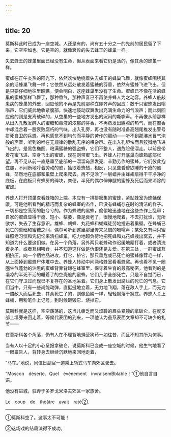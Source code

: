 ```yaml
---
---
---
```

title: 20
---





莫斯科此时已成为一座空城。人还是有的，尚有五十分之一的先前的居民留了下来，它空空如也。它是空的，就像衰败的失去蜂王的蜂巢一样。

失去蜂王的蜂巢里面已经没有生命，但从表面来看它仍是活的，像其余的蜂巢一样。

蜜蜂在正午炎热的阳光下，依然欢快地绕着失去蜂王的蜂巢飞舞，就像蜜蜂围绕其余的活蜂巢飞舞一样；它依然从远处散发着蜜糖的芬香，依然有蜜蜂飞进飞出。但是只要仔细地往里瞧瞧，便会明白，这座蜂巢里没有了生命。蜜蜂已不像在活的蜂巢的蜜蜂那样飞舞了，那种香气，那种声音已不再使养蜂人为之动容。养蜂人敲敲患病的蜂巢的外壁，回应他的不再是先前那种立即齐声的回应：数千只蜜蜂发出嗡嗡声，它们威武地收紧腹部，快速地鼓动双翼发出充满生命力的气浪声；而此刻回应他的则是支离破碎的，从空巢的一些地方发出的沉闷的嘶嘶声。不再像从前那样从出入孔散发醉人的蜜糖和毒液的浓郁的芬香，不再蒸发出腾腾的热气，而在蜜香中却混合着一股衰败腐朽的气味。出入孔旁，再也没有随时准备高翘尾椎发出警号拼死自卫的兵蜂。再也感觉不到均匀而平静的劳作的颤动——听不到那沸水冒气泡般的声音，听到的唯在无规律的散乱无序的嘈杂声。在出入孔胆怯而且狡猾地飞进飞出的，是黑色椭圆、粘满蜜糖的强盗蜂，它们不整人，遇危险便溜走。以前是带着花蜜飞进、空身飞出的蜜蜂，现在则带蜜飞出。养蜂人打开底巢向蜂箱底部张望。再不见从前一直悬垂至底部的一溜溜乌黑发亮、辛勤劳作的蜜蜂，它们彼此抱住腿，不间断地哼着劳动的歌，抽取着蜂蜡，相反，只见些昏昏欲睡的干瘪的蜜蜂，茫然地在底部和巢壁上爬来爬去。再不见涂了一层蜡并由蜂翅扇得干干净净的底板，在底板只有蜂房的碎块，粪便，半死的偶尔伸伸腿的蜜蜂及死后而来消除的蜜蜂。

养蜂人打开顶巢查看蜂箱的上端。本应有一排排密集的蜜蜂，紧贴蜂室为蜂蛹保暖，可是他所看到的精巧而复杂的蜂室的杰作，已没有蜂蛹存在时的清洁的样子。一切都是空荡荡的脏兮兮的。作为蜂贼的黑蜂，偷偷地迅速地在这些杰作上乱窜；自家的蜜蜂显得干瘪、短小、枯萎，像是衰老了，很慢地爬着，不去打扰谁，无所欲求，失去了生存意识。雄蜂、胡蜂、丸花蜂和蝴蝶徒劳地撞击着巢壁。在蜂蛹已死亡的巢础和蜜糖之间，偶尔可听到这里那里传来忿恨的嗫嚅声；某处又有两只蜜蜂照老习惯和凭记忆来清扫蜂巢，吃力地超负荷地把死蜂和丸花蜂拽出窝去，并不知道为什么要这们做。在另一个角落，另外两只老蜂动作迟缓地厮打着，或者清洗着身子，或者互相喂食，并不知道这样做是仇恨还是友爱。在第三处，一群蜜蜂互相挤压，向一个牺牲品进攻，打它，挤它，那只垂危或已死亡的蜜蜂像茸毛一样，从上面掉到蜜蜂尸体堆中去。养蜂人转动中间两格蜂室看看蜂窝。再也看不见一圈圈生气蓬勃的油黑的蜜蜂背靠背蹲在蜂室里，保守着生育的最高秘密，他看到的是凄凉的半死不活的睡着了的空壳般的蜜蜂。它们几乎全部死亡，只是不自觉而已，在它们守卫过而现已不复存在的圣地呆着。它们身上散发出腐烂的死亡的气息。它们当中，只有一些尚能动弹，直挺挺地立着，无力地飞翔，落在敌人手上，而无力一螫敌人而后死去，其余死亡了的，则像鱼鳞一样，轻轻飘落于窝底。养蜂人关上蜂桶，用粉笔作上记号，到时候砸毁它、烧掉它。

莫斯科就是这样，空空荡荡的，这当儿疲乏而又烦躁的眉头紧锁的拿破仑，在度支部土墙旁来回走着，等候代表团的到来，一项他认为虽系表面文章却不可缺少的礼节——

在莫斯科各个角落，仍有人在不理智地蝇营狗苟一如往昔，而且不知其所为何事。

当有人以十足的小心呈报拿破仑，说莫斯科已变成一座空城的时候，他生气地看了一眼禀告人，背转身去继续沉默地来回地走着，

“马车。”地说，同值日副官一道乘上轿式马车向郊区驶去。

“Moscon　déserte．Quel　événement　invraisemBblable！”①他自言自语。

他没有进城，驻跸于多罗戈米洛夫郊区一家旅舍。

Le　coup　de　thèǎtre　avait　raté②．

--------

①莫斯科空了。这事太不可能！

②这场戏的结局演得不成功。
